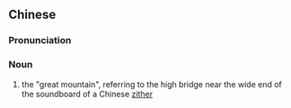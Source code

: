 {{also|岳山}}
==Chinese==
{{zh-forms|s=岳山}}

===Pronunciation===
{{zh-pron
|m=yuèshān
|cat=n
}}

===Noun===
{{zh-noun}}

# {{lb|zh|music}} the "great mountain", referring to the high bridge near the wide end of the soundboard of a Chinese [[zither]]